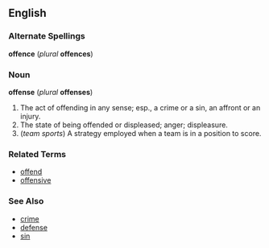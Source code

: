 ==English==
===Alternate Spellings===
'''offence''' (''plural'' '''offences''')

===Noun===
'''offense''' (''plural'' '''offenses''')
#The act of offending in any sense; esp., a crime or a sin, an affront or an injury.
#The state of being offended or displeased; anger; displeasure.
# (''team sports'') A strategy employed when a team is in a position to score.

===Related Terms===
*[[offend]]
*[[offensive]]

===See Also===
*[[crime]]
*[[defense]]
*[[sin]]